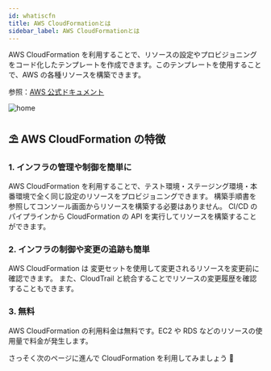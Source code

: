```yaml
---
id: whatiscfn
title: AWS CloudFormationとは
sidebar_label: AWS CloudFormationとは
---
```



AWS CloudFormation を利用することで、リソースの設定やプロビジョニングをコード化したテンプレートを作成できます。このテンプレートを使用することで、AWS の各種リソースを構築できます。

参照：[AWS 公式ドキュメント](https://docs.aws.amazon.com/ja_jp/AWSCloudFormation/latest/UserGuide/Welcome.html)

<div className={styles.img_wrap}>
  <img alt="home" src={useBaseUrl("img/aws-cloudformation-cfn.png")} />
</div>

## ⛱ AWS CloudFormation の特徴

### 1. インフラの管理や制御を簡単に

AWS CloudFormation を利用することで、テスト環境・ステージング環境・本番環境で全く同じ設定のリソースをプロビジョニングできます。
構築手順書を参照してコンソール画面からリソースを構築する必要はありません。
CI/CD のパイプラインから CloudFormation の API を実行してリソースを構築することができます。

### 2. インフラの制御や変更の追跡も簡単

AWS CloudFormation は 変更セットを使用して変更されるリソースを変更前に確認できます。
また、CloudTrail と統合することでリソースの変更履歴を確認することもできます。

### 3. 無料

AWS CloudFormation の利用料金は無料です。EC2 や RDS などのリソースの使用量で料金が発生します。

さっそく次のページに進んで CloudFormation を利用してみましょう 💪
